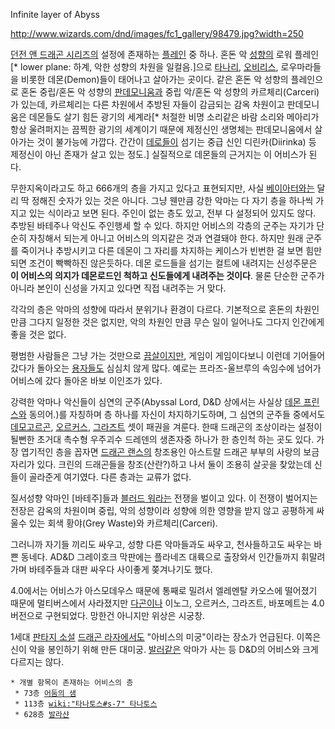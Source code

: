 Infinite layer of Abyss

http://www.wizards.com/dnd/images/fc1_gallery/98479.jpg?width=250

[[던전 앤 드래곤 시리즈]]의 설정에 존재하는 [[플레인]] 중 하나. 혼돈 악 [[성향]]의 로워 플레인[* lower plane: 하계, 악한 성향의 차원을 일컬음.]으로 [[타나리]], [[오비리스]], 로우마라들을 비롯한 데몬(Demon)들이 태어나고 살아가는 곳이다. 같은 혼돈 악 성향의 플레인으로 혼돈 중립/혼돈 악 성향의 [[판데모니움]]과 중립 악/혼돈 악 성향의 카르체리(Carceri)가 있는데, 카르체리는 다른 차원에서 추방된 자들이 감금되는 감옥 차원이고 판데모니움은 데몬들도 살기 힘든 광기의 세계라[* 처절한 비명 소리같은 바람 소리와 메아리가 항상 울려퍼지는 끔찍한 광기의 세계이기 때문에 제정신인 생명체는 판데모니움에서 살아가는 것이 불가능에 가깝다. 간간이 [[데로]]들이 섬기는 중급 신인 디린카(Diirinka) 등 제정신이 아닌 존재가 살고 있는 정도.] 실질적으로 데몬들의 근거지는 이 어비스가 된다.

무한지옥이라고도 하고 666개의 층을 가지고 있다고 표현되지만, 사실 [[베이아터]]와는 달리 딱 정해진 숫자가 있는 것은 아니다. 그냥 웬만큼 강한 악마는 다 자기 층을 하나씩 가지고 있는 식이라고 보면 된다. 주인이 없는 층도 있고, 전부 다 설정되어 있지도 않다. 추방된 바테주나 악신도 주인행세 할 수 있다. 
하지만 어비스의 각층의 군주는 자기가 단순히 자칭해서 되는게 아니고 어비스의 의지같은 것과 연결돼야 한다. 하지만 원래 군주를 죽이거나 추방시키고 다른 데몬이 그 자리를 차지하는 케이스가 빈번한 걸 보면 힘만 되면 조건이 빡빡하진 않은듯하다. 데몬 로드들을 섬기는 컬트에 내려지는 신성주문은 '''이 어비스의 의지가 데몬로드인 척하고 신도들에게 내려주는 것이다'''. 물론 단순한 군주가 아니라 본인이 신성을 가지고 있다면 직접 내려주는 거 맞다.  

각각의 층은 악마의 성향에 따라서 분위기나 환경이 다르다. 기본적으로 혼돈의 차원인 만큼 그다지 일정한 것은 없지만, 악의 차원인 만큼 무슨 일이 일어나도 그다지 인간에게 좋을 것은 없다.

평범한 사람들은 그냥 가는 것만으로 [[끔살]]이지만, 게임이 게임이다보니 이런데 기어들어갔다가 돌아오는 [[용자]]들도 심심치 않게 많다. 예로는 프라즈-울브루의 속임수에 넘어가 어비스에 갔다 돌아온 바보 이인조가 있다.

강력한 악마나 악신들이 심연의 군주(Abyssal Lord, D&D 상에서는 사실상 [[데몬 프린스]]와 동의어.)를 자칭하며 층 하나를 자신이 차지하기도하며, 그 심연의 군주들 중에서도 [[데모고르곤]], [[오르커스]], [[그라즈트]] 셋이 패권을 겨룬다. 한때 드래곤의 조상이라는 설정이 될뻔한 초거대 촉수형 우주괴수 드레덴의 생존자중 하나가 한 층인척 하는 곳도 있다. 가장 엽기적인 층을 꼽자면 [[드래곤 랜스]]의 창조용인 아스트랄 드래곤 부부의 사랑의 보금자리가 있다. 크린의 드래곤들을 창조(산란?)하고 나서 둘이 조용히 살곳을 찾았는데 신들이 골라준게 여기였다. 다른 층과는 교류가 없다.

질서성향 악마인 [바테주]들과 [[블러드 워]]라는 전쟁을 벌이고 있다. 이 전쟁이 벌어지는 전장은 감옥의 차원이며 중립, 악의 성향이라 성향에 의한 영향을 받지 않고 공평하게 싸울수 있는 회색 황야(Grey Waste)와 카르체리(Carceri).

그러니까 자기들 끼리도 싸우고, 성향 다른 악마들과도 싸우고, 천사들하고도 싸우는 바쁜 동네다. AD&D 그레이호크 막판에는 플라네즈 대륙으로 출장와서 인간들까지 휘말려가며 바테주들과 대판 싸우다 사이좋게 쫒겨나기도 했다.

4.0에서는 어비스가 아스모데우스 때문에 통째로 밀려서 엘레멘탈 카오스에 떨어졌기 때문에 멀티버스에서 사라졌지만 [[다곤]]이나 이노그, 오르커스, 그라즈트, 바포메트는 4.0 버전으로 구현되었다. 망한건 아니지만 위상은 시궁창.

1세대 [[판타지 소설]] [[드래곤 라자]]에서도 "아비스의 미궁"이라는 장소가 언급된다. 이쪽은 신이 악을 봉인하기 위해 만든 대미궁. [[발러]]같은 악마가 사는 등 D&D의 어비스와 크게 다르지는 않다.

 * 개별 항목이 존재하는 어비스의 층 
  * 73층 [[어둠의 샘]]
  * 113층 [[wiki:"타나토스#s-7" 타나토스]]
  * 628층 [[발라샨]]
